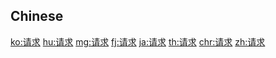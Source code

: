 {{also|請求}}
==Chinese==
{{zh-see|請求}}

[[ko:请求]]
[[hu:请求]]
[[mg:请求]]
[[fj:请求]]
[[ja:请求]]
[[th:请求]]
[[chr:请求]]
[[zh:请求]]